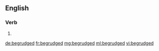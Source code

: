 ==English==

===Verb===
{{head|en}}

# {{en-past of|begrudge}}

[[de:begrudged]]
[[fr:begrudged]]
[[mg:begrudged]]
[[ml:begrudged]]
[[vi:begrudged]]